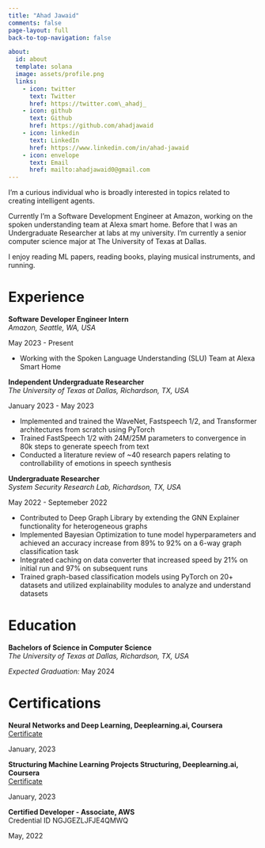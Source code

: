 ```yaml
---
title: "Ahad Jawaid"
comments: false
page-layout: full
back-to-top-navigation: false

about:
  id: about
  template: solana
  image: assets/profile.png
  links:
    - icon: twitter
      text: Twitter
      href: https://twitter.com\_ahadj_
    - icon: github
      text: Github
      href: https://github.com/ahadjawaid
    - icon: linkedin
      text: LinkedIn
      href: https://www.linkedin.com/in/ahad-jawaid
    - icon: envelope
      text: Email
      href: mailto:ahadjawaid0@gmail.com
---
```


:::{#about}
I’m a curious individual who is broadly interested in topics related to creating intelligent agents.

Currently I'm a Software Development Engineer at Amazon, working on the spoken understanding team at Alexa smart home. Before that I was an Undergraduate Researcher at labs at my university. I'm currently a senior computer science major at The University of Texas at Dallas.

I enjoy reading ML papers, reading books, playing musical instruments, and running.
:::

::::{.panel-tabset}

# Experience

::: {.d-flex .justify-content-between}
::: {}
**Software Developer Engineer Intern**  
*Amazon, Seattle, WA, USA*
:::
::: {.text-end}
May 2023 - Present
:::
:::
- Working with the Spoken Language Understanding (SLU) Team at Alexa Smart Home

::: {.d-flex .justify-content-between}
::: {}
**Independent Undergraduate Researcher**  
*The University of Texas at Dallas, Richardson, TX, USA*
:::
::: {.text-end}
January 2023 - May 2023
:::
:::
- Implemented and trained the WaveNet, Fastspeech 1/2, and Transformer architectures from scratch using PyTorch
- Trained FastSpeech 1/2 with 24M/25M parameters to convergence in 80k steps to generate speech from text
- Conducted a literature review of ~40 research papers relating to controllability of emotions in speech synthesis

::: {.d-flex .justify-content-between}
::: {}
**Undergraduate Researcher**  
*System Security Research Lab, Richardson, TX, USA*
:::
::: {.text-end}
May 2022 - Septemeber 2022
:::
:::
- Contributed to Deep Graph Library by extending the GNN Explainer functionality for heterogeneous graphs
- Implemented Bayesian Optimization to tune model hyperparameters and achieved an accuracy increase from 89% to 92% on a 6-way graph classification task
- Integrated caching on data converter that increased speed by 21% on initial run and 97% on subsequent runs
- Trained graph-based classification models using PyTorch on 20+ datasets and utilized explainability modules to
analyze and understand datasets


# Education


::: {.d-flex .justify-content-between}
::: {}
**Bachelors of Science in Computer Science**  
*The University of Texas at Dallas, Richardson, TX, USA*
:::
::: {.text-end}
*Expected Graduation:* May 2024
:::
:::

# Certifications

::: {.d-flex .justify-content-between}
::: {}
**Neural Networks and Deep Learning, Deeplearning.ai, Coursera**  
[Certificate](https://www.coursera.org/account/accomplishments/certificate/Q4TBKHQRZ7YZ)
:::
::: {.text-end}
January, 2023
:::
:::

::: {.d-flex .justify-content-between}
::: {}
**Structuring Machine Learning Projects Structuring, Deeplearning.ai, Coursera**  
[Certificate](https://www.coursera.org/account/accomplishments/certificate/6QRKKHEGM3QH)
:::
::: {.text-end}
January, 2023
:::
:::

::: {.d-flex .justify-content-between}
::: {}
**Certified Developer - Associate, AWS**  
Credential ID NGJGEZLJFJE4QMWQ
:::
::: {.text-end}
May, 2022
:::
:::

::::